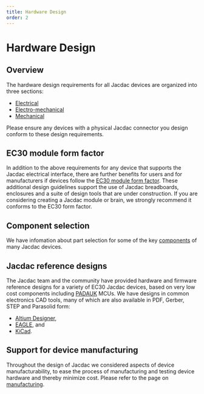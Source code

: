 ```yaml
---
title: Hardware Design
order: 2
---
```

# Hardware Design

## Overview

The hardware design requirements for all Jacdac devices are organized into three sections:
- [Electrical](./electrical)
- [Electro-mechanical](./electro-mechanical)
- [Mechanical](./mechanical)

Please ensure any devices with a physical Jacdac connector you design conform to these design requirements. 

## EC30 module form factor

In addition to the above requirements for any device that supports the Jacdac electrical interface, there are further benefits for users and for manufacturers if devices follow the [EC30 module form factor](./ec30). These additional design guidelines support the use of Jacdac breadboards, enclosures and a suite of design tools that are under construction. 
If you are considering creating a Jacdac module or brain, we strongly recommend it conforms to the EC30 form factor.

## Component selection

We have infomation about part selection for some of the key [components](./components) of many Jacdac devices. 

## Jacdac reference designs

The Jacdac team and the community have provided hardware and firmware reference designs for a variety of EC30 Jacdac devices, based on very low cost components including [PADAUK](https://github.com/microsoft/jacdac-padauk) MCUs. We have designs in common electronics CAD tools, many of which are also available in PDF, Gerber, STEP and Parasolid form:

- [Altium Designer](https://github.com/microsoft/jacdac-ddk/tree/main/electronics/altium),
- [EAGLE](https://github.com/microsoft/jacdac-ddk/tree/main/electronics/eagle), and 
- [KiCad](https://github.com/hardwaremonkey/jacdac).

## Support for device manufacturing

Throughout the design of Jacdac we considered aspects of device manufacturability, to ease the process of manufacturing and testing device hardware and thereby minimize cost. Please refer to the page on [manufacturing](./manufacturing).